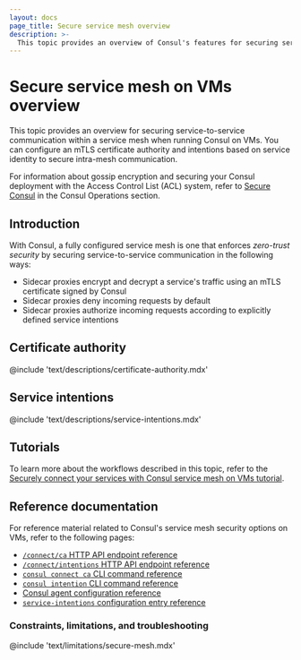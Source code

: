 ```yaml
---
layout: docs
page_title: Secure service mesh overview
description: >-
  This topic provides an overview of Consul's features for securing service mesh communication when running Consul on virtual machines (VMs). Consul enforces zero-trust security using a built-in mTLS certificate authority (CA) and service intentions.
---
```


# Secure service mesh on VMs overview

This topic provides an overview for securing service-to-service communication within a service mesh when running Consul on VMs. You can configure an mTLS certificate authority and intentions based on service identity to secure intra-mesh communication.

For information about gossip encryption and securing your Consul deployment with the Access Control List (ACL) system, refer to [Secure Consul](/consul/secure) in the Consul Operations section.

## Introduction

With Consul, a fully configured service mesh is one that enforces _zero-trust security_ by securing service-to-service communication in the following ways:

- Sidecar proxies encrypt and decrypt a service's traffic using an mTLS certificate signed by Consul
- Sidecar proxies deny incoming requests by default
- Sidecar proxies authorize incoming requests according to explicitly defined service intentions

## Certificate authority

@include 'text/descriptions/certificate-authority.mdx'

## Service intentions

@include 'text/descriptions/service-intentions.mdx'

## Tutorials

To learn more about the workflows described in this topic, refer to the [Securely connect your services with Consul service mesh on VMs tutorial](/consul/tutorials/get-started-vms/virtual-machine-gs-service-mesh).

## Reference documentation

For reference material related to Consul's service mesh security options on VMs, refer to the following pages:

- [`/connect/ca` HTTP API endpoint reference](/consul/api-docs/connect/ca)
- [`/connect/intentions` HTTP API endpoint reference](/consul/api-docs/connect/intentions)
- [`consul connect ca` CLI command reference](/consul/commands/connect/ca)
- [`consul intention` CLI command reference](/consul/commands/intention)
- [Consul agent configuration reference](/consul/docs/reference/agent)
- [`service-intentions` configuration entry reference](/consul/docs/reference/config-entry/service-intentions)

### Constraints, limitations, and troubleshooting

@include 'text/limitations/secure-mesh.mdx'